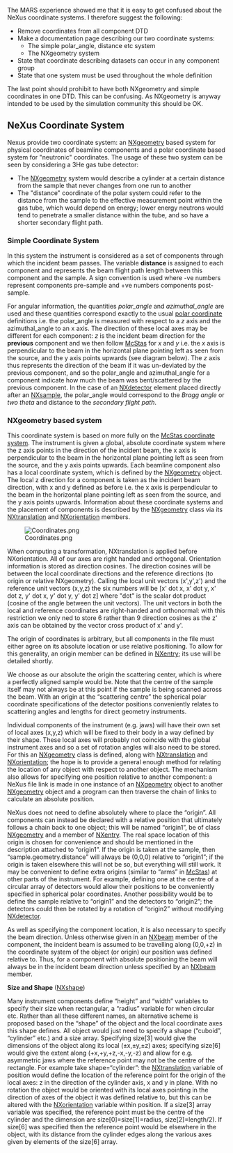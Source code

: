 The MARS experience showed me that it is easy to get confused about the NeXus coordinate systems. I therefore suggest the following:

*Remove coordinates from all component DTD
*Make a documentation page describing our two coordinate systems:
**The simple polar_angle, distance etc system
**The NXgeometry system
*State that coordinate describing datasets can occur in any component group
*State that one system must be used throughout the whole definition

The last point should prohibit to have both NXgeometry and simple coordinates in one DTD. This can be
confusing. As NXgeometry is anyway intended to be used by the simulation community this should be OK.

==NeXus Coordinate System==

Nexus provide two coordinate system: an [[NXgeometry]] based system for physical coordinates of beamline components and a polar coordinate based system for "neutronic" coordinates. The usage of these two system can be seen by considering a 3He gas tube detector:
* The [[NXgeometry]] system would describe a cylinder at a certain distance from the sample that never changes from one run to another
* The "distance" coordinate of the polar system could refer to the distance from the sample to the effective measurement point within the gas tube, which would depend on energy; lower energy neutrons would tend to penetrate a smaller distance within the tube, and so have a shorter secondary flight path.

===Simple Coordinate System===
In this system the instrument is considered as a set of components through which the incident beam passes. The variable '''distance''' is assigned to each component and represents the beam flight path length between this component and the sample. A sign convention is used where -ve numbers represent components pre-sample and +ve numbers components post-sample. 

For angular information, the quantities ''polar_angle'' and ''azimuthal_angle'' are used and these quantities correspond exactly to the usual [http://en.wikipedia.org/wiki/Polar_coordinates polar coordinate] definitions i.e. the polar_angle is measured with respect to a ''z'' axis and the azimuthal_angle to an x axis. The direction of these local axes may be different for each component: ''z'' is the incident beam direction for the '''previous''' component and we then follow [http://mcstas.risoe.dk/ McStas] for ''x'' and ''y'' i.e. the ''x'' axis is perpendicular to the beam in the horizontal plane pointing left as seen from the source, and the y axis points upwards (see diagram below). The ''z'' axis thus represents the direction of the beam if it was un-deviated by the previous component, and so the polar_angle and azimuthal_angle for a component indicate how much the beam was bent/scattered by the previous component. In the case of an [[NXdetector]] element placed directly after an [[NXsample]], the polar_angle would correspond to the ''Bragg angle'' or ''two theta'' and distance to the ''secondary flight path''.

===NXgeometry based system===
 
This coordinate system is based on more fully on the [http://mcstas.risoe.dk/ McStas coordinate system]. The instrument is given a global, absolute coordinate system where the z axis points in the direction of the incident beam, the x axis is perpendicular to the beam in the horizontal plane pointing left as seen from the source, and the y axis points upwards. Each beamline component also has a local coordinate system, which is defined by the [[NXgeometry]] object. The local z direction for a component is taken as the incident beam direction, with x and y defined as before i.e. the x axis is perpendicular to the beam in the horizontal plane pointing left as seen from the source, and the y axis points upwards. Information about these coordinate systems and the placement of components is described by the [[NXgeometry]] class via its [[NXtranslation]] and [[NXorientation]] members.

[[Image:Coordinates.png]]

When computing a transformation, NXtranslation is applied before NXorientation. All of our axes are right handed and orthogonal. Orientation information is stored as direction cosines. The direction cosines will be between the local coordinate directions and the reference directions (to origin or relative NXgeometry). Calling the local unit vectors (x',y',z') and the reference unit vectors (x,y,z) the six numbers will be [x' dot x, x' dot y, x' dot z, y' dot x, y' dot y, y' dot z] where "dot" is the scalar dot product (cosine of the angle between the unit vectors). The unit vectors in both the local and reference coordinates are right-handed and orthonormal: with this restriction we only ned to store 6 rather than 9 direction cosines as the z' axis can be obtained by the vector cross product of x' and y'. 

The origin of coordinates is arbitrary, but all components in the file must either agree on its absolute
location or use relative positioning. To allow for this generality, an origin
member can be defined in [[NXentry]]; its use will be detailed shortly.

We choose as our absolute the origin the scattering center, which is where a perfectly aligned sample would be. Note that the centre of the sample itself may not always be at this point if the sample is being scanned across the beam. With an origin at the “scattering centre” the spherical polar coordinate specifications of the detector positions conveniently relates to scattering angles and lengths for direct geometry instruments. 

Individual components of the instrument (e.g. jaws) will have their own set of local axes (x,y,z) which
will be fixed to their body in a way defined by their shape. These local axes will probably not coincide
with the global instrument axes and so a set of rotation angles will also need to be stored. For this an
[[NXgeometry]] class is defined, along with [[NXtranslation]] and [[NXorientation]]; the hope is to provide a
general enough method for relating the location of any object with respect to another object. The
mechanism also allows for specifying one position relative to another component: a NeXus file link is
made in one instance of an [[NXgeometry]] object to another [[NXgeometry]] object and a program can then
traverse the chain of links to calculate an absolute position.



NeXus does not need to define absolutely where to place the “origin”. All components can instead be
declared with a relative position that ultimately follows a chain back to one object; this will be named
“origin1”, be of class [[NXgeometry]] and a member of [[NXentry]]. The real space location of this origin is
chosen for convenience and should be mentioned in the description attached to “origin1”. If the origin
is taken at the sample, then “sample.geometry.distance” will always be (0,0,0) relative to “origin1”; if
the origin is taken elsewhere this will not be so, but everything will still work. It may be convenient to
define extra origins (similar to “arms” in [http://mcstas.risoe.dk/ McStas]) at other parts of the instrument. For example,
defining one at the centre of a circular array of detectors would allow their positions to be conveniently
specified in spherical polar coordinates. Another possibility would be to define the sample relative to
“origin1” and the detectors to “origin2”; the detectors could then be rotated by a rotation of “origin2”
without modifying [[NXdetector]].

As well as specifying the component location, it is also necessary to specify the beam direction. Unless
otherwise given in an [[NXbeam]] member of the component, the incident beam is assumed to be
travelling along (0,0,+z) in the coordinate system of the object (or origin) our position was defined
relative to. Thus, for a component with absolute positioning the beam will always be in the incident
beam direction unless specified by an [[NXbeam]] member.

'''Size and Shape''' ([[NXshape]])

Many instrument components define “height” and “width” variables to specify their size when
rectangular, a “radius” variable for when circular etc. Rather than all these different names, an
alternative scheme is proposed based on the “shape” of the object and the local coordinate axes this
shape defines. All object would just need to specify a shape (“cuboid”, “cylinder” etc.) and a size
array. Specifying size[3] would give the dimensions of the object along its local (±x,±y,±z) axes;
specifying size[6] would give the extent along (+x,+y,+z,-x,-y,-z) and allow for e.g. asymmetric jaws
where the reference point may not be the centre of the rectangle. For example take shape=“cylinder”:
the [[NXtranslation]] variable of position would define the location of the reference point for the origin of
the local axes: z in the direction of the cylinder axis, x and y in plane. With no rotation the object
would be oriented with its local axes pointing in the direction of axes of the object it was defined
relative to, but this can be altered with the [[NXorientation]] variable within position. If a size[3] array
variable was specified, the reference point must be the centre of the cylinder and the dimension are
size[0]=size[1]=radius, size[2]=length/2). If size[6] was specified then the reference point would be
elsewhere in the object, with its distance from the cylinder edges along the various axes given by
elements of the size[6] array.